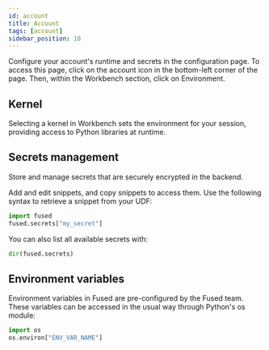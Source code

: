 ```yaml
---
id: account
title: Account
tags: [account]
sidebar_position: 10
---
```



Configure your account's runtime and secrets in the configuration page. To access this page, click on the account icon in the bottom-left corner of the page. Then, within the Workbench section, click on Environment.





 <ReactPlayer playsinline={true} className="video__player" playing={true} muted={true} controls height="100%" url="https://fused-magic.s3.us-west-2.amazonaws.com/workbench-walkthrough-videos/docs_rewrite/account_page.mp4" width="100%" />




## Kernel

Selecting a kernel in Workbench sets the environment for your session, providing access to Python libraries at runtime.

## Secrets management

Store and manage secrets that are securely encrypted in the backend.

Add and edit snippets, and copy snippets to access them. Use the following syntax to retrieve a snippet from your UDF:

```python showLineNumbers
import fused
fused.secrets["my_secret"]
```

You can also list all available secrets with:

```python showLineNumbers
dir(fused.secrets)
```


## Environment variables
Environment variables in Fused are pre-configured by the Fused team. These variables can be accessed in the usual way through Python's os module:

```python showLineNumbers
import os
os.environ["ENV_VAR_NAME"]
```
